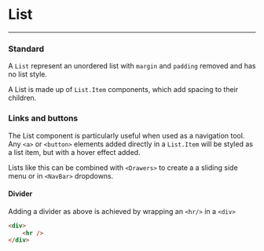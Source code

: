 
<Meta title="List" component={List} argTypes={stories.argTypes} />

# List

<Description of={List} />

<hr />

### Standard

A `List` represent an unordered list with `margin` and `padding` removed and has no list style.

A List is made up of `List.Item` components, which add spacing to their children.

<Canvas>
    <Story story={stories.Standard} />
</Canvas>

### Links and buttons

The List component is particularly useful when used as a navigation tool. Any `<a>` or `<button>`
elements added directly in a `List.Item` will be styled as a list item, but with a hover effect added.

Lists like this can be combined with `<Drawers>` to create a a sliding side menu or in `<NavBar>` dropdowns.

<Canvas>
    <Story story={stories.NavList} />
</Canvas>

#### Divider

Adding a divider as above is achieved by wrapping an `<hr/>` in a `<div>`

```html
<div>
    <hr />
</div>
```
